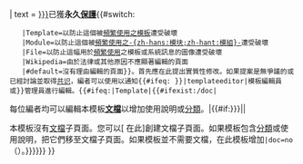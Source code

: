 {{Tmbox
| type  = protection
| image = {{#ifeq:{{SUBJECTSPACE}}|Template|[[File:Template-protection-shackle-picture-1.svg|45px|alt=|link=]]|[[File:Full-protection-shackle-block.svg|45px|alt=|link=]]}}
| text  = [[:{{{demopage|{{SUBJECTPAGENAME}}}}}]]已獲'''永久[[Wikipedia:保護方針|保護]]'''{{#switch:{{SUBJECTSPACE}}
    |Template=以防止這個被[[Wikipedia:高風險模板|頻繁使用之模板]]遭受破壞
    |Module=以防止這個被[[Wikipedia:高風險模板|頻繁使用之-{zh-hans:模块;zh-hant:模組}-]]遭受破壞
    |File=以防止這幅用於[[Wikipedia:高風險模板|頻繁使用]]之模板或系統訊息的圖像遭受破壞
    |Wikipedia=由於法律或其他原因不應顯著編輯的頁面
    |#default=沒有理由編輯的頁面}}。首先應在此提出實質性修改。如果提案是無爭議的或已經討論並取得[[Wikipedia:共识|共识]]，編者可以使用{{tlg|editprotected}}以通知{{#ifeq:{{PROTECTIONLEVEL: edit | {{{demopage|{{SUBJECTPAGENAME}}}}} }}|templateeditor|模板編輯員或}}管理員進行編輯。{{#ifeq:{{SUBJECTSPACE}}|Template|{{#ifexist:{{SUBJECTPAGENAME}}/doc|<br />

每位編者均可以編輯本模板'''[[{{SUBJECTPAGENAME}}/doc|文檔]]'''以增加使用說明或[[Help:分類|分類]]。|{{#if:{{{nodoc|{{{doc|}}}}}}||

本模板沒有[[Wikipedia:模板文件頁模式|文檔]]子頁面。您可以[{{fullurl:{{SUBJECTPAGENAME}}/doc|action=edit&preload=Template:Documentation/preload}} 在此]創建文檔子頁面。如果模板包含[[Help:分類|分類]]或使用說明，把它們移至文檔子頁面。如果模板並不需要文檔，在此模板增加<code><nowiki>|doc=no</nowiki></code>（{{tlg|permprot}}）。}}}}}}
}}<noinclude>
{{documentation}}
<!-- Add categories to the /doc subpage and interwikis to Wikidata, not here! -->
</noinclude>